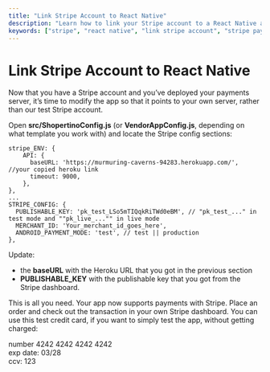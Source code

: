 ```yaml
---
title: "Link Stripe Account to React Native"
description: "Learn how to link your Stripe account to a React Native app by updating the configuration with your own server and Stripe credentials."
keywords: ["stripe", "react native", "link stripe account", "stripe payments", "react native payments", "stripe configuration"]
---
```


# Link Stripe Account to React Native
Now that you have a Stripe account and you’ve deployed your payments server, it’s time to modify the app so that it points to your own server, rather than our test Stripe account.

Open __src/ShopertinoConfig.js__ (or __VendorAppConfig.js__, depending on what template you work with) and locate the Stripe config sections:  

```mdx   
stripe_ENV: {
    API: {
      baseURL: 'https://murmuring-caverns-94283.herokuapp.com/', //your copied heroku link
      timeout: 9000,
    },
},
...
STRIPE_CONFIG: {
  PUBLISHABLE_KEY: 'pk_test_LSo5mTIQqkRiTWd0eBM', // "pk_test_..." in test mode and ""pk_live_..."" in live mode
  MERCHANT_ID: 'Your_merchant_id_goes_here',
  ANDROID_PAYMENT_MODE: 'test', // test || production
},  
```  

Update:

+ the __baseURL__ with the Heroku URL that you got in the previous section
+ __PUBLISHABLE_KEY__ with the publishable key that you got from the Stripe dashboard.  

This is all you need. Your app now supports payments with Stripe. Place an order and check out the transaction in your own Stripe dashboard.
You can use this test credit card, if you want to simply test the app, without getting charged:

number 4242 4242 4242 4242  
exp date: 03/28  
ccv: 123

